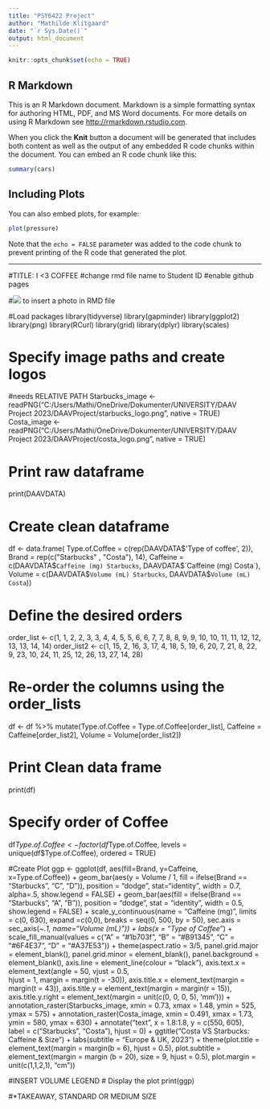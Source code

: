 ```yaml
---
title: "PSY6422 Project"
author: "Mathilde Klitgaard"
date: "`r Sys.Date()`"
output: html_document
---
```


```r
knitr::opts_chunk$set(echo = TRUE)
```

## R Markdown

This is an R Markdown document. Markdown is a simple formatting syntax for authoring HTML, PDF, and MS Word documents. For more details on using R Markdown see <http://rmarkdown.rstudio.com>.

When you click the **Knit** button a document will be generated that includes both content as well as the output of any embedded R code chunks within the document. You can embed an R code chunk like this:

```r
summary(cars)
```

## Including Plots

You can also embed plots, for example:

```r
plot(pressure)
```

Note that the `echo = FALSE` parameter was added to the code chunk to prevent printing of the R code that generated the plot.

----------------------------------------------
#TITLE: I <3 COFFEE
#change rmd file name to Student ID
#enable github pages

#![](Figures/image.png) to insert a photo in RMD file

#Load packages
library(tidyverse)
library(gapminder)
library(ggplot2)
library(png)
library(RCurl)
library(grid)
library(dplyr)
library(scales)

# Specify image paths and create logos
#needs RELATIVE PATH 
Starbucks_image <- readPNG("C:/Users/Mathi/OneDrive/Dokumenter/UNIVERSITY/DAAV Project 2023/DAAVProject/starbucks_logo.png", native = TRUE)
Costa_image <- readPNG("C:/Users/Mathi/OneDrive/Dokumenter/UNIVERSITY/DAAV Project 2023/DAAVProject/costa_logo.png", native = TRUE)

# Print raw dataframe
print(DAAVDATA)

# Create clean dataframe
df <- data.frame(
  Type.of.Coffee = c(rep(DAAVDATA$'Type of coffee', 2)),
  Brand = rep(c("Starbucks" , "Costa"), 14),
  Caffeine = c(DAAVDATA$`Caffeine (mg) Starbucks`, DAAVDATA$`Caffeine (mg) Costa`),
  Volume = c(DAAVDATA$`Volume (mL) Starbucks`, DAAVDATA$`Volume (mL) Costa`))

# Define the desired orders
order_list <- c(1, 1, 2, 2, 3, 3, 4, 4, 5, 5, 6, 6, 7, 7, 8, 8, 9, 9, 10, 10, 11, 11, 12, 12, 13, 13, 14, 14)
order_list2 <- c(1, 15, 2, 16, 3, 17, 4, 18, 5, 19, 6, 20, 7, 21, 8, 22, 9, 23, 10, 24, 11, 25, 12, 26, 13, 27, 14, 28)

# Re-order the columns using the order_lists
df <- df %>%
  mutate(Type.of.Coffee = Type.of.Coffee[order_list],
  Caffeine = Caffeine[order_list2], 
  Volume = Volume[order_list2])

# Print Clean data frame
print(df)

# Specify order of Coffee
df$Type.of.Coffee <- factor(df$Type.of.Coffee, levels = unique(df$Type.of.Coffee), ordered = TRUE)

#Create Plot
ggp <- ggplot(df, aes(fill=Brand, y=Caffeine, x=Type.of.Coffee)) +
  geom_bar(aes(y = Volume / 1, fill = ifelse(Brand == "Starbucks", "C", "D")), 
           position = "dodge", stat="identity", width = 0.7, alpha=.5, show.legend = FALSE) +
  geom_bar(aes(fill = ifelse(Brand == "Starbucks", "A", "B")), 
           position = "dodge", stat = "identity", width = 0.5, show.legend = FALSE) +
  scale_y_continuous(name = "Caffeine (mg)", limits = c(0, 630), expand =c(0,0), breaks = seq(0, 500, by = 50),
                     sec.axis = sec_axis(~.*1, name="Volume (mL)")) +
  labs(x = "Type of Coffee*") +
  scale_fill_manual(values = c("A" = "#1b703f", "B" = "#B91345", "C" = "#6F4E37", "D" = "#A37E53")) +
  theme(aspect.ratio = 3/5,
        panel.grid.major = element_blank(), 
        panel.grid.minor = element_blank(), 
        panel.background = element_blank(), 
        axis.line = element_line(colour = "black"), 
        axis.text.x = element_text(angle = 50, vjust = 0.5,  
        hjust = 1, margin = margin(t = -30)),
        axis.title.x = element_text(margin = margin(t = 43)),
        axis.title.y = element_text(margin = margin(r = 15)),
        axis.title.y.right = element_text(margin = unit(c(0, 0, 0, 5), 'mm'))) +
   annotation_raster(Starbucks_image, xmin = 0.73, xmax = 1.48, 
      ymin = 525, ymax = 575) +
   annotation_raster(Costa_image, xmin = 0.491, xmax = 1.73, 
      ymin = 580, ymax = 630) +
   annotate("text", x = 1.8:1.8, y = c(550, 605), label = c("Starbucks", "Costa"), hjust = 0) +
   ggtitle("Costa VS Starbucks: Caffeine & Size") +
    labs(subtitle = "Europe & UK, 2023") +
      theme(plot.title = element_text(margin = margin(b = 6), hjust = 0.5),
            plot.subtitle = element_text(margin = margin
            (b = 20), size = 9, hjust = 0.5),
            plot.margin = unit(c(1,1,2,1), "cm"))

#INSERT VOLUME LEGEND
# Display the plot
print(ggp)

#*TAKEAWAY, STANDARD OR MEDIUM SIZE



